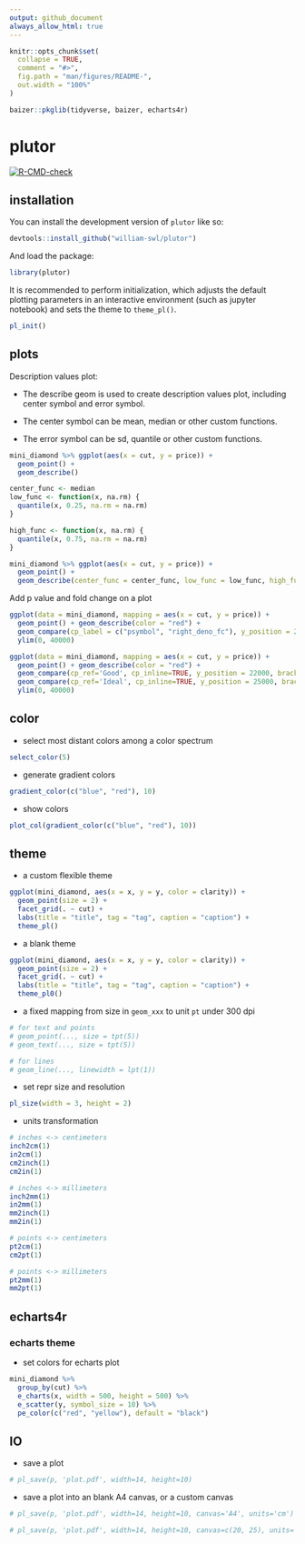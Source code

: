 ```yaml
---
output: github_document
always_allow_html: true
---
```


<!-- README.md is generated from README.Rmd. Please edit that file -->

```r
knitr::opts_chunk$set(
  collapse = TRUE,
  comment = "#>",
  fig.path = "man/figures/README-",
  out.width = "100%"
)

baizer::pkglib(tidyverse, baizer, echarts4r)
```

# plutor

<!-- badges: start -->
[![R-CMD-check](https://github.com/william-swl/plutor/actions/workflows/R-CMD-check.yaml/badge.svg)](https://github.com/william-swl/plutor/actions/workflows/R-CMD-check.yaml)
<!-- badges: end -->

## installation

You can install the development version of `plutor` like so:

``` r
devtools::install_github("william-swl/plutor")
```
And load the package:
```r
library(plutor)
```

It is recommended to perform initialization, which adjusts the default plotting parameters in an interactive environment (such as jupyter notebook) and sets the theme to `theme_pl()`.

```r
pl_init()
```


## plots

Description values plot: 

- The describe geom is used to create description values plot, including center symbol and error symbol.

- The center symbol can be mean, median or other custom functions.

- The error symbol can be sd, quantile or other custom functions.

```r
mini_diamond %>% ggplot(aes(x = cut, y = price)) +
  geom_point() +
  geom_describe()
```

```r
center_func <- median
low_func <- function(x, na.rm) {
  quantile(x, 0.25, na.rm = na.rm)
}

high_func <- function(x, na.rm) {
  quantile(x, 0.75, na.rm = na.rm)
}

mini_diamond %>% ggplot(aes(x = cut, y = price)) +
  geom_point() +
  geom_describe(center_func = center_func, low_func = low_func, high_func = high_func)
```


Add p value and fold change on a plot

```r
ggplot(data = mini_diamond, mapping = aes(x = cut, y = price)) +
  geom_point() + geom_describe(color = "red") +
  geom_compare(cp_label = c("psymbol", "right_deno_fc"), y_position = 25000, step_increase = 0.3) +
  ylim(0, 40000)
```


```r
ggplot(data = mini_diamond, mapping = aes(x = cut, y = price)) +
  geom_point() + geom_describe(color = "red") +
  geom_compare(cp_ref='Good', cp_inline=TRUE, y_position = 22000, brackets_widen = 0.1) +
  geom_compare(cp_ref='Ideal', cp_inline=TRUE, y_position = 25000, brackets_widen = 0.1) +
  ylim(0, 40000)
```



## color

- select most distant colors among a color spectrum
```r
select_color(5)
```

- generate gradient colors
```r
gradient_color(c("blue", "red"), 10)
```

- show colors
```r
plot_col(gradient_color(c("blue", "red"), 10))
```



## theme

- a custom flexible theme
```r
ggplot(mini_diamond, aes(x = x, y = y, color = clarity)) +
  geom_point(size = 2) +
  facet_grid(. ~ cut) +
  labs(title = "title", tag = "tag", caption = "caption") +
  theme_pl()
```

- a blank theme
```r
ggplot(mini_diamond, aes(x = x, y = y, color = clarity)) +
  geom_point(size = 2) +
  facet_grid(. ~ cut) +
  labs(title = "title", tag = "tag", caption = "caption") +
  theme_pl0()
```


- a fixed mapping from size in `geom_xxx` to unit `pt` under 300 dpi
```r
# for text and points
# geom_point(..., size = tpt(5))
# geom_text(..., size = tpt(5))

# for lines
# geom_line(..., linewidth = lpt(1))
```

- set repr size and resolution
```r
pl_size(width = 3, height = 2)
```


- units transformation
```r
# inches <-> centimeters
inch2cm(1)
in2cm(1)
cm2inch(1)
cm2in(1)

# inches <-> millimeters
inch2mm(1)
in2mm(1)
mm2inch(1)
mm2in(1)

# points <-> centimeters
pt2cm(1)
cm2pt(1)

# points <-> millimeters
pt2mm(1)
mm2pt(1)
```


## echarts4r

### echarts theme

- set colors for echarts plot
```r
mini_diamond %>%
  group_by(cut) %>%
  e_charts(x, width = 500, height = 500) %>%
  e_scatter(y, symbol_size = 10) %>%
  pe_color(c("red", "yellow"), default = "black")
```

## IO
- save a plot
```r
# pl_save(p, 'plot.pdf', width=14, height=10)
```

- save a plot into an blank A4 canvas, or a custom canvas
```r
# pl_save(p, 'plot.pdf', width=14, height=10, canvas='A4', units='cm')

# pl_save(p, 'plot.pdf', width=14, height=10, canvas=c(20, 25), units='cm')
```

